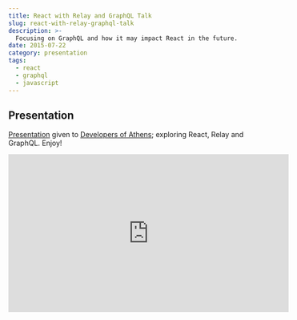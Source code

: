 ```yaml
---
title: React with Relay and GraphQL Talk
slug: react-with-relay-graphql-talk
description: >-
  Focusing on GraphQL and how it may impact React in the future.
date: 2015-07-22
category: presentation
tags:
  - react
  - graphql
  - javascript
---
```


## Presentation

[Presentation](http://jas.link/react-relay-graphql-talk) given to [Developers of Athens](https://www.meetup.com/Developers-of-Athens/events/219666306/); exploring React, Relay and GraphQL. Enjoy!

<iframe
  width="560"
  height="315"
  src="https://www.youtube.com/embed/Cfna8gwt9h8"
  frameborder="0"
  allowfullscreen
/>
